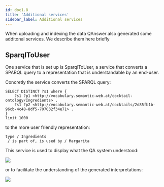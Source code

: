 ```yaml
---
id: doc1.8
title: 'Additional services'
sidebar_label: Additional services
---
```


When uploading and indexing the data QAnswer also generated some additonal services. 
We describe them here briefly  

## SparqlToUser

One service that is set up is SparqlToUser, a service that converts a SPARQL query to
a representation that is understandable by an end-user.

Concretly the service converts the SPARQL query:

```
SELECT DISTINCT ?s1 where { 
    ?s1 ?p1 <http://vocabulary.semantic-web.at/cocktail-ontology/Ingredients> .
    ?s1 ?p2 <http://vocabulary.semantic-web.at/cocktails/2d85fb1b-96cb-4c48-8df5-707032f34e71> . 
}
limit 1000
```
 
to the more user friendly representation:

```
type / Ingredients
 / is part of, is used by / Margarita
```

This service is used to display what the QA system understood:

![](/img/screenshots/SparqlToUser.png)

or to facilitate the understanding of the generated interpretations:

![](/img/screenshots/SparqlToUser2.png)
